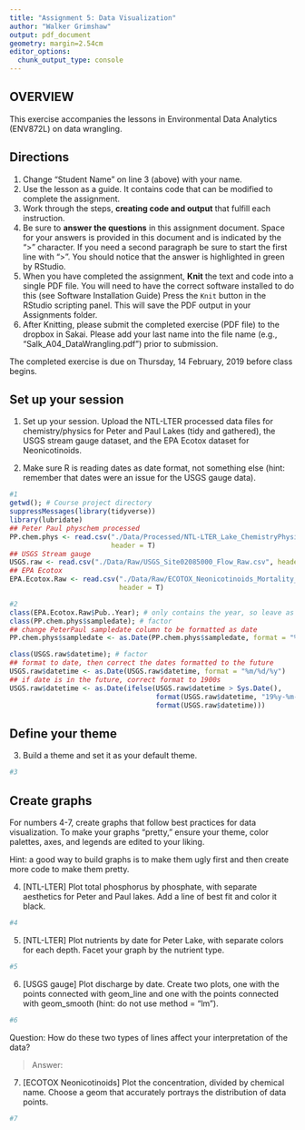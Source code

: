 ```yaml
---
title: "Assignment 5: Data Visualization"
author: "Walker Grimshaw"
output: pdf_document
geometry: margin=2.54cm
editor_options: 
  chunk_output_type: console
---
```


## OVERVIEW

This exercise accompanies the lessons in Environmental Data Analytics (ENV872L) on data wrangling. 

## Directions
1. Change "Student Name" on line 3 (above) with your name.
2. Use the lesson as a guide. It contains code that can be modified to complete the assignment.
3. Work through the steps, **creating code and output** that fulfill each instruction.
4. Be sure to **answer the questions** in this assignment document.
Space for your answers is provided in this document and is indicated by the ">" character.
If you need a second paragraph be sure to start the first line with ">".
You should notice that the answer is highlighted in green by RStudio. 
6. When you have completed the assignment, **Knit** the text and code into a single PDF file.
You will need to have the correct software installed to do this (see Software Installation Guide)
Press the `Knit` button in the RStudio scripting panel.
This will save the PDF output in your Assignments folder.
8. After Knitting, please submit the completed exercise (PDF file) to the dropbox in Sakai. Please add your last name into the file name (e.g., "Salk_A04_DataWrangling.pdf") prior to submission.

The completed exercise is due on Thursday, 14 February, 2019 before class begins.

## Set up your session 
1. Set up your session. Upload the NTL-LTER processed data files for chemistry/physics for Peter and Paul Lakes (tidy and gathered), the USGS stream gauge dataset, and the EPA Ecotox dataset for Neonicotinoids. 

2. Make sure R is reading dates as date format, not something else (hint: remember that dates were an issue for the USGS gauge data).

```r
#1
getwd(); # Course project directory
suppressMessages(library(tidyverse))
library(lubridate)
## Peter Paul physchem processed
PP.chem.phys <- read.csv("./Data/Processed/NTL-LTER_Lake_ChemistryPhysics_PeterPaul_Processed.csv",
                         header = T)
## USGS Stream gauge
USGS.raw <- read.csv("./Data/Raw/USGS_Site02085000_Flow_Raw.csv", header = T)
## EPA Ecotox
EPA.Ecotox.Raw <- read.csv("./Data/Raw/ECOTOX_Neonicotinoids_Mortality_raw.csv",
                           header = T)

#2
class(EPA.Ecotox.Raw$Pub..Year); # only contains the year, so leave as integer
class(PP.chem.phys$sampledate); # factor
## change PeterPaul sampledate column to be formatted as date
PP.chem.phys$sampledate <- as.Date(PP.chem.phys$sampledate, format = "%m/%d/%y")

class(USGS.raw$datetime); # factor
## format to date, then correct the dates formatted to the future
USGS.raw$datetime <- as.Date(USGS.raw$datetime, format = "%m/%d/%y")
## if date is in the future, correct format to 1900s
USGS.raw$datetime <- as.Date(ifelse(USGS.raw$datetime > Sys.Date(),
                                    format(USGS.raw$datetime, "19%y-%m-%d"),
                                    format(USGS.raw$datetime)))
```
## Define your theme
3. Build a theme and set it as your default theme.

```r
#3

```

## Create graphs
For numbers 4-7, create graphs that follow best practices for data visualization. To make your graphs "pretty," ensure your theme, color palettes, axes, and legends are edited to your liking.

Hint: a good way to build graphs is to make them ugly first and then create more code to make them pretty.

4. [NTL-LTER] Plot total phosphorus by phosphate, with separate aesthetics for Peter and Paul lakes. Add a line of best fit and color it black.

```r
#4

```


5. [NTL-LTER] Plot nutrients by date for Peter Lake, with separate colors for each depth. Facet your graph by the nutrient type.

```r
#5

```


6. [USGS gauge] Plot discharge by date. Create two plots, one with the points connected with geom_line and one with the points connected with geom_smooth (hint: do not use method = "lm"). 

```r
#6

```
Question: How do these two types of lines affect your interpretation of the data?

> Answer:

7. [ECOTOX Neonicotinoids] Plot the concentration, divided by chemical name. Choose a geom that accurately portrays the distribution of data points.

```r
#7 

```


